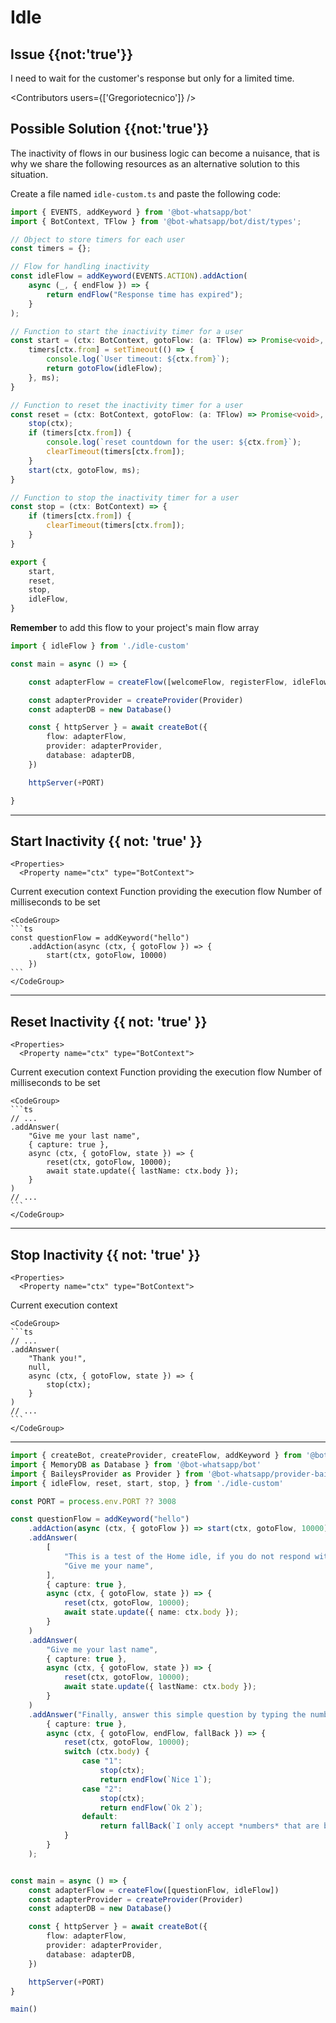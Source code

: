 

# Idle

## Issue {{not:'true'}}
I need to wait for the customer's response but only for a limited time.

<Contributors users={['Gregoriotecnico']} />

## Possible Solution {{not:'true'}}

The inactivity of flows in our business logic can become a nuisance, that is why we share the following resources as an alternative solution to this situation.

Create a file named `idle-custom.ts` and paste the following code:

```ts {{ title: 'idle-custom.ts' }}
import { EVENTS, addKeyword } from '@bot-whatsapp/bot'
import { BotContext, TFlow } from '@bot-whatsapp/bot/dist/types';

// Object to store timers for each user
const timers = {};

// Flow for handling inactivity
const idleFlow = addKeyword(EVENTS.ACTION).addAction(
    async (_, { endFlow }) => {
        return endFlow("Response time has expired");
    }
);

// Function to start the inactivity timer for a user
const start = (ctx: BotContext, gotoFlow: (a: TFlow) => Promise<void>, ms: number) => {
    timers[ctx.from] = setTimeout(() => {
        console.log(`User timeout: ${ctx.from}`);
        return gotoFlow(idleFlow);
    }, ms);
}

// Function to reset the inactivity timer for a user
const reset = (ctx: BotContext, gotoFlow: (a: TFlow) => Promise<void>, ms: number) => {
    stop(ctx);
    if (timers[ctx.from]) {
        console.log(`reset countdown for the user: ${ctx.from}`);
        clearTimeout(timers[ctx.from]);
    }
    start(ctx, gotoFlow, ms);
}

// Function to stop the inactivity timer for a user
const stop = (ctx: BotContext) => {
    if (timers[ctx.from]) {
        clearTimeout(timers[ctx.from]);
    }
}

export {
    start,
    reset,
    stop,
    idleFlow,
}
```


__Remember__ to add this flow to your project's main flow array

```ts {{ title: 'app.ts' }}
import { idleFlow } from './idle-custom'

const main = async () => {

    const adapterFlow = createFlow([welcomeFlow, registerFlow, idleFlow])

    const adapterProvider = createProvider(Provider)
    const adapterDB = new Database()

    const { httpServer } = await createBot({
        flow: adapterFlow,
        provider: adapterProvider,
        database: adapterDB,
    })

    httpServer(+PORT)

}
```
---

## Start Inactivity {{ not: 'true' }}
<Row>
  <Col>

    <Properties>
      <Property name="ctx" type="BotContext">
Current execution context
      </Property>
      <Property name="gotoFlow" type="TFlow">
Function providing the execution flow
      </Property>
      <Property name="ms" type="number">
Number of milliseconds to be set
      </Property>
    </Properties>


  </Col>
  <Col sticky>

    <CodeGroup>
    ```ts
    const questionFlow = addKeyword("hello")
        .addAction(async (ctx, { gotoFlow }) => {
            start(ctx, gotoFlow, 10000)
        })
    ```
    </CodeGroup>

  </Col>
</Row>

---

## Reset Inactivity {{ not: 'true' }}
<Row>
  <Col>

    <Properties>
      <Property name="ctx" type="BotContext">
Current execution context
      </Property>
      <Property name="gotoFlow" type="TFlow">
Function providing the execution flow
      </Property>
      <Property name="ms" type="number">
Number of milliseconds to be set
      </Property>
    </Properties>



  </Col>
  <Col sticky>

    <CodeGroup>
    ```ts
    // ...
    .addAnswer(
        "Give me your last name",
        { capture: true },
        async (ctx, { gotoFlow, state }) => {
            reset(ctx, gotoFlow, 10000);
            await state.update({ lastName: ctx.body });
        }
    )
    // ...
    ```
    </CodeGroup>

  </Col>
</Row>

---

## Stop Inactivity {{ not: 'true' }}
<Row>
  <Col>

    <Properties>
      <Property name="ctx" type="BotContext">
Current execution context
      </Property>
    </Properties>


  </Col>
  <Col sticky>

    <CodeGroup>
    ```ts
    // ...
    .addAnswer(
        "Thank you!",
        null,
        async (ctx, { gotoFlow, state }) => {
            stop(ctx);
        }
    )
    // ...
    ```
    </CodeGroup>

  </Col>
</Row>

---

```ts {{ title: 'app.ts' }}
import { createBot, createProvider, createFlow, addKeyword } from '@bot-whatsapp/bot'
import { MemoryDB as Database } from '@bot-whatsapp/bot'
import { BaileysProvider as Provider } from '@bot-whatsapp/provider-baileys'
import { idleFlow, reset, start, stop, } from './idle-custom'

const PORT = process.env.PORT ?? 3008

const questionFlow = addKeyword("hello")
    .addAction(async (ctx, { gotoFlow }) => start(ctx, gotoFlow, 10000))
    .addAnswer(
        [
            "This is a test of the Home idle, if you do not respond within 10 seconds I will end the flow.",
            "Give me your name",
        ],
        { capture: true },
        async (ctx, { gotoFlow, state }) => {
            reset(ctx, gotoFlow, 10000);
            await state.update({ name: ctx.body });
        }
    )
    .addAnswer(
        "Give me your last name",
        { capture: true },
        async (ctx, { gotoFlow, state }) => {
            reset(ctx, gotoFlow, 10000);
            await state.update({ lastName: ctx.body });
        }
    )
    .addAnswer("Finally, answer this simple question by typing the number between [1, 2].",
        { capture: true },
        async (ctx, { gotoFlow, endFlow, fallBack }) => {
            reset(ctx, gotoFlow, 10000);
            switch (ctx.body) {
                case "1":
                    stop(ctx);
                    return endFlow(`Nice 1`);
                case "2":
                    stop(ctx);
                    return endFlow(`Ok 2`);
                default:
                    return fallBack(`I only accept *numbers* that are between [1, 2].`);
            }
        }
    );


const main = async () => {
    const adapterFlow = createFlow([questionFlow, idleFlow])
    const adapterProvider = createProvider(Provider)
    const adapterDB = new Database()

    const { httpServer } = await createBot({
        flow: adapterFlow,
        provider: adapterProvider,
        database: adapterDB,
    })

    httpServer(+PORT)
}

main()
```